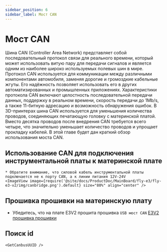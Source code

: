 ```yaml
---
sidebar_position: 6
sidebar_label: Мост CAN
---
```



# Мост CAN

Шина CAN (Controller Area Network) представляет собой последовательный протокол связи для реального времени, который может использовать витую пару для передачи сигналов и является одним из наиболее широко используемых полевых шин в мире. Протокол CAN используется для коммуникации между различными компонентами автомобиля, заменяя дорогие и громоздкие кабельные жгуты. Его надёжность позволяет использовать его в других автоматизированных и промышленных приложениях. Характеристики протокола CAN включают целостность последовательной передачи данных, поддержку в реальном времени, скорость передачи до 1Mb/s, а также 11-битную адресацию и возможность обнаружения ошибок.
В 3D-принтерах шина CAN используется для уменьшения количества проводов, соединяющих печатающую головку с материнской платой. Вместо десятка проводов после внедрения CAN требуется всего четыре, что значительно уменьшает количество проводов и упрощает прокладку кабелей.
В этой главе будет дан краткий обзор использования моста CAN.

## Использование CAN для подключения инструментальной платы к материнской плате

    * Обратите внимание, что силовой кабель инструментальной платы подключается не к порту CAN, а к линии питания 12V-24V
    <ImageView image={require('@site/docs/ProductDoc/MainBoard/fly-e3/fly-e3-v2/img/canbridge.png').default} size="80%" align="center" />


## Прошивка прошивки на материнскую плату

* Убедитесь, что на плате E3V2 прошита прошивка `USB мост CAN`
[E3V2 прошивка прошивки](/docs/ProductDoc/MainBoard/fly-e3/fly-e3-v2/flash/can.mdx "Нажмите, чтобы перейти") 

## Поиск id

    <GetCanbusUUID />